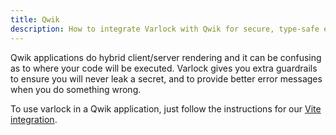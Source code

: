 ```yaml
---
title: Qwik
description: How to integrate Varlock with Qwik for secure, type-safe environment management
---
```


Qwik applications do hybrid client/server rendering and it can be confusing as to where your code will be executed. Varlock gives you extra guardrails to ensure you will never leak a secret, and to provide better error messages when you do something wrong.

To use varlock in a Qwik application, just follow the instructions for our [Vite integration](/integrations/vite/).
